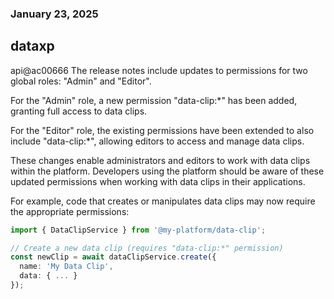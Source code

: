 ### January 23, 2025
## dataxp

api@ac00666
The release notes include updates to permissions for two global roles: "Admin" and "Editor".

For the "Admin" role, a new permission "data-clip:*" has been added, granting full access to data clips.

For the "Editor" role, the existing permissions have been extended to also include "data-clip:*", allowing editors to access and manage data clips.

These changes enable administrators and editors to work with data clips within the platform. Developers using the platform should be aware of these updated permissions when working with data clips in their applications.

For example, code that creates or manipulates data clips may now require the appropriate permissions:

```typescript
import { DataClipService } from '@my-platform/data-clip';

// Create a new data clip (requires "data-clip:*" permission)
const newClip = await dataClipService.create({
  name: 'My Data Clip',
  data: { ... }
});
```